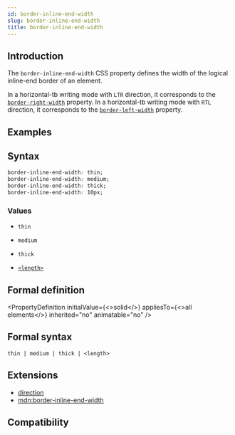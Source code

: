 ```yaml
---
id: border-inline-end-width
slug: border-inline-end-width
title: border-inline-end-width
---
```


## Introduction

The `border-inline-end-width` CSS property defines the width of the logical inline-end border of an element.

In a horizontal-tb writing mode with `LTR` direction, it corresponds to the [`border-right-width`](./border-right-width) property.
In a horizontal-tb writing mode with `RTL` direction, it corresponds to the [`border-left-width`](./border-left-width) property.

## Examples


<Go
  example="css-api"
  defaultFile="src/border-inline-end-width/App.tsx"
  img="/assets/doc/css/border-inline-width.jpg"
  defaultEntryFile="dist/border-inline-end-width.lynx.bundle"
  entry="src/border-inline-end-width"
/>

## Syntax

```css
border-inline-end-width: thin;
border-inline-end-width: medium;
border-inline-end-width: thick;
border-inline-end-width: 10px;
```

### Values

- `thin`

- `medium`

- `thick`

- [`<length>`](api/css/data-type/length)

## Formal definition


<PropertyDefinition
  initialValue={<>solid</>}
  appliesTo={<>all elements</>}
  inherited="no"
  animatable="no"
/>

## Formal syntax

```
thin | medium | thick | <length>
```

## Extensions

- [direction](./direction)
- [mdn:border-inline-end-width](https://developer.mozilla.org/en-US/docs/Web/CSS/border-inline-end-width)

## Compatibility


<LegacyCompatTable metadata="css/properties/border-inline-end-width" />
